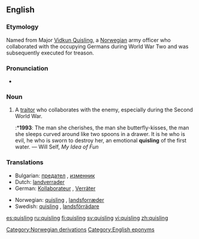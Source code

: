 ==English==

===Etymology===
Named from Major [[w:Vidkun Quisling|Vidkun Quisling]], a [[Norwegian]] army officer who collaborated with the occupying Germans during World War Two and was subsequently executed for treason.

===Pronunciation===
* {{IPA|/ˈkwɪzlɪŋ/}}

===Noun===
{{en-noun}}

# A [[traitor]] who collaborates with the enemy, especially during the Second World War.
#:*'''1993''': The man she cherishes, the man she butterfly-kisses, the man she sleeps curved around like two spoons in a drawer.  It is he who is evil, he who is sworn to destroy her, an emotional '''quisling''' of the first water. — Will Self, ''My Idea of Fun''

===Translations===
{{rfc-level|Translations at L3+ (AutoFormat would have corrected level of Translations)}}
{{top}}
*Bulgarian: [[предател]] {{m}}, [[изменник]] {{m}}
*Dutch: [[landverrader]]
*German: [[Kollaborateur]] {{m}}, [[Verräter]] {{m}}
{{mid}}
*Norwegian: [[#Norwegian|quisling]] {{c}}, [[landsforræder]] {{c}}
*Swedish: [[#Swedish|quisling]] {{c}}, [[landsförrädare]] {{c}}
{{bottom}}

[[Category:Norwegian derivations]]
[[Category:English eponyms]]

[[es:quisling]]
[[ru:quisling]]
[[fi:quisling]]
[[sv:quisling]]
[[vi:quisling]]
[[zh:quisling]]